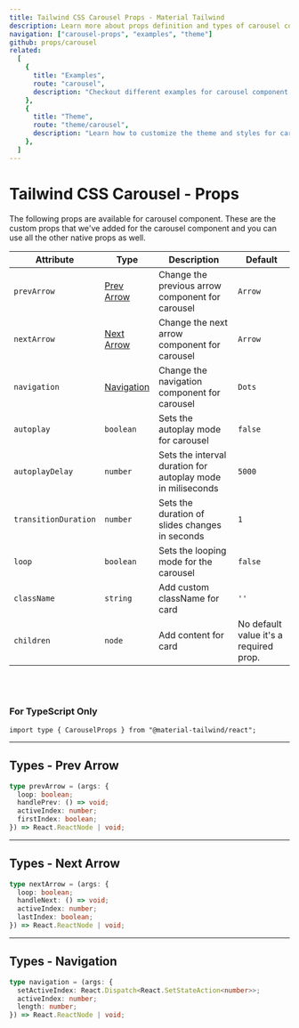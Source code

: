```yaml
---
title: Tailwind CSS Carousel Props - Material Tailwind
description: Learn more about props definition and types of carousel component.
navigation: ["carousel-props", "examples", "theme"]
github: props/carousel
related:
  [
    {
      title: "Examples",
      route: "carousel",
      description: "Checkout different examples for carousel component.",
    },
    {
      title: "Theme",
      route: "theme/carousel",
      description: "Learn how to customize the theme and styles for carousel component.",
    },
  ]
---
```


# Tailwind CSS Carousel - Props

<span id="carousel-props" className="scroll-mt-48" />
The following props are available for carousel component. These are the custom props
that we've added for the carousel component and you can use all the other native
props as well.

| Attribute            | Type                            | Description                                                 | Default                                |
| -------------------- | ------------------------------- | ----------------------------------------------------------- | -------------------------------------- |
| `prevArrow`          | [Prev Arrow](#types-prev-arrow) | Change the previous arrow component for carousel            | <Code>Arrow</Code>                     |
| `nextArrow`          | [Next Arrow](#types-next-arrow) | Change the next arrow component for carousel                | <Code>Arrow</Code>                     |
| `navigation`         | [Navigation](#types-navigation) | Change the navigation component for carousel                | <Code>Dots</Code>                      |
| `autoplay`           | <Code>boolean</Code>            | Sets the autoplay mode for carousel                         | <Code>false</Code>                     |
| `autoplayDelay`      | <Code>number</Code>             | Sets the interval duration for autoplay mode in miliseconds | `5000`                                 |
| `transitionDuration` | <Code>number</Code>             | Sets the duration of slides changes in seconds              | `1`                                    |
| `loop`               | <Code>boolean</Code>            | Sets the looping mode for the carousel                      | <Code>false</Code>                     |
| `className`          | <Code>string</Code>             | Add custom className for card                               | `''`                                   |
| `children`           | <Code>node</Code>               | Add content for card                                        | No default value it's a required prop. |

<br />
<br />

### For TypeScript Only

```tsx
import type { CarouselProps } from "@material-tailwind/react";
```

---

## Types - Prev Arrow

<span id="types-prev-arrow" className="scroll-mt-48" />

```ts
type prevArrow = (args: {
  loop: boolean;
  handlePrev: () => void;
  activeIndex: number;
  firstIndex: boolean;
}) => React.ReactNode | void;
```

---

## Types - Next Arrow

<span id="types-next-arrow" className="scroll-mt-48" />

```ts
type nextArrow = (args: {
  loop: boolean;
  handleNext: () => void;
  activeIndex: number;
  lastIndex: boolean;
}) => React.ReactNode | void;
```

---

## Types - Navigation

<span id="types-navigation" className="scroll-mt-48" />

```ts
type navigation = (args: {
  setActiveIndex: React.Dispatch<React.SetStateAction<number>>;
  activeIndex: number;
  length: number;
}) => React.ReactNode | void;
```

<span id="examples" className="scroll-mt-48" />
<span id="theme" className="scroll-mt-48" />
